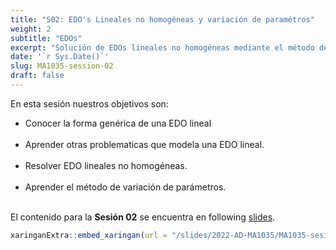 ---
title: "S02: EDO's Lineales no homogéneas y variación de paramétros"
weight: 2
subtitle: "EDOs"
excerpt: "Solución de EDOs lineales no homogéneas mediante el método de variación de parámetros."
date: '`r Sys.Date()`'
slug: MA1035-session-02
draft: false
---

En esta sesión nuestros objetivos son:

* Conocer la forma genérica de una EDO lineal <br/><br/>
* Aprender otras problematicas que modela una EDO lineal. <br/><br/>
* Resolver EDO lineales no homogéneas. <br/><br/>
* Aprender el método de variación de parámetros. <br/><br/>

El contenido para la **Sesión 02** se encuentra en following [slides](/slides/2022-AD-MA1035/MA1035-sesion-02).

```{r embed-xaringan, echo=FALSE}
xaringanExtra::embed_xaringan(url = "/slides/2022-AD-MA1035/MA1035-sesion-02", ratio = "4:3")
```